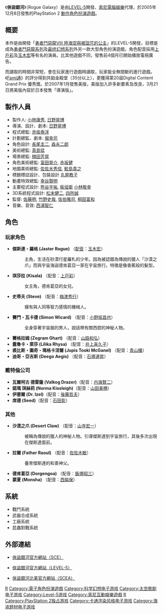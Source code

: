 {{noteTA
| G1=Games
}}
{{Infobox animanga/Headerofja
|標題= 俠盜銀河
|圖像= Rogue Galaxy Logo.jpg
|尺寸= 
|說明= 
|日文名稱= ローグギャラクシー
|英文名稱= Rogue Galaxy
|假名= 
|羅馬字= 
|類型= 
}}
{{Infobox animanga/Game
|標題= 
|遊戲類型= [[動作角色扮演遊戲|動作角色扮演遊戲]]
|使用平臺= PS2
|開發團隊= [[LEVEL-5|LEVEL-5]]<br>[[SCE日本工作室|SCE日本工作室]]
|代理商= 索尼電腦娛樂
|製作人= 
|監製= 
|腳本= 
|人物設定= 
|音樂= 
|媒體= DVD
|遊戲人數= 1人遊戲
|發售日= {{flagicon|Japan}}2006年12月8日<br />{{flagicon|Japan}}2007年3月21日'''(導演版)'''<br />{{flagicon|Hong Kong}}2006年12月8日<br />{{flagicon|USA}}2007年1月30日
|啟用時期= 
|售價= {{flagicon|Hong Kong}}HKD398
|銷售數量= 
|對象年齡= 
|周邊界面= 1個 DualShock 2 控制器<br>1張 記憶卡(8Mb)
}}
{{Infobox animanga/Footerofja}}

《'''俠盜銀河'''》（Rogue Galaxy）是由[[LEVEL-5|LEVEL-5]]開發、[[索尼電腦娛樂|索尼電腦娛樂]]代理，於2005年12月8日發售的PlayStation 2 [[動作角色扮演遊戲|動作角色扮演遊戲]]。

==概要==
本作是由開發「[[勇者鬥惡龍|勇者鬥惡龍VIII 陸海空與被詛咒的公主]]」的LEVEL-5開發，目標是成為[[勇者鬥惡龍|勇者鬥惡龍系列]]及[[最终幻想|最终幻想系列]]外另一款大型角色扮演遊戲，角色配音採用[[上戶彩|上戶彩]]及[[玉木宏|玉木宏]]等有名的演員。比其他遊戲不同，發售前4個月已開始播放電視廣告。

而讀取的時間非常短，會在玩家進行遊戲時讀取，玩家能全無間斷的進行遊戲。《[[Fami通|Fami通]]》的評分得到共鉑金殿堂（35分以上），更獲得第20屆Digital Content Grand Prix 優秀獎。於2007年1月發售美版，美版加入許多新要素及改良，3月21日將美版內容於日本發售「導演版」。

== 製作人員 ==
*製作人: [[小林康秀|小林康秀]], [[日野晃博|日野晃博]]
*導演、設計、劇本: [[日野晃博|日野晃博]]
*程式總監: [[赤坂泰洋|赤坂泰洋]]
*計劃總監、劇本: [[堀幸司|堀幸司]]
*角色設計: [[長尾圭二|長尾圭二]], [[森永二郎|森永二郎]]
*美術總監: [[真島猛|真島猛]]
*場景總監: [[楠田芳晃|楠田芳晃]]
*角色美術總監: [[富田晃介|富田晃介]], [[赤坂健|赤坂健]]
*地圖美術總監: [[佐佐木秀信|佐佐木秀信]], [[鮫島貴之|鮫島貴之]] 
*標題標誌設計、包裝設計 [[丸屋教子|丸屋教子]]
*動畫特效總監: [[幸谷賢明|幸谷賢明]]
*主要程式設計: [[熊谷宇祐|熊谷宇祐]], [[板垣衛|板垣衛]] [[小林敬幸|小林敬幸]]
*3D系統程式設計: [[松末健二|松末健二]], [[四所誠|四所誠]]
*監督: [[佐藤明|佐藤明]], [[竹野史哉|竹野史哉]], [[佐伯雅司|佐伯雅司]], [[桐田富和|桐田富和]]
*音樂、音效: [[西浦智仁|西浦智仁]]

== 角色 ==
=== 玩家角色 ===
* '''傑斯達・羅格 (Jaster Rogue)''' （[[配音員|配音]]：[[玉木宏|玉木宏]]）
*: 主角，生活在砂漠行星羅札的少年。因為被認錯為傳說的獵人「沙漠之爪」而與宇宙海盜德肯葛亞一家在宇宙旅行。特徵是像香蕉般的髮型。
* '''琪莎拉 (Kisala)''' （配音：[[上戸彩|上戸彩]]）
*: 女主角，德肯葛亞的女兒。
* '''史蒂夫 (Steve)''' （配音：[[梅津秀行|梅津秀行]]）
*: 擁有與人同等智力感情的機械人。 
* '''賽門・瓦卡德 (Simon Wicard)''' （配音：[[小野坂昌也|小野坂昌也]]）
*: 全身穿著宇宙服的男人，說話帶有關西腔的神秘人物。
* '''賽格拉姆 (Zegram Ghart)''' （配音：[[山路和弘|山路和弘]]）
* '''露魯卡・萊莎 (Lilika Rhysa)''' （配音：[[井上喜久子|井上喜久子]]）
* '''裘比斯・圖奇・瑪格卡涅爾 (Jupis Tooki McGanel)''' （配音：[[青山穰|青山穰]]）
* '''迪哥・亞吉斯 (Deego Aegis)''' （配音：[[石塚運昇|石塚運昇]]）

=== 戴特倫公司 ===
* '''瓦爾柯古 德雷薩 (Valkog Drazer)'''（配音：[[内海賢二|内海賢二]]）
* '''諾瑪 琪絲莉 (Norma Kissleigh)'''（配音：[[山田美穗|山田美穗]]）
* '''伊塞爾 (Dr. Izel)'''（配音：[[後藤哲夫|後藤哲夫]]）
* '''席德 (Seed)'''（配音：[[石田彰|石田彰]]）

=== 其他 ===
* '''沙漠之爪 (Desert Claw)''' （配音：[[山寺宏一|山寺宏一]]） 
*: 被稱為傳說的獵人的神秘人物。引導傑斯達到宇宙旅行，其後多次出現在傑斯達面前。
* '''拉爾 (Father Raoul)''' （配音：[[佐佐木敏|佐佐木敏]]） 
*: 養育傑斯達的和善神父。 
* '''德肯葛亞 (Dorgengoa)''' （配音：[[飯塚昭三|飯塚昭三]]） 
* '''蒙夏 (Monsha)''' （配音：[[西脇保|西脇保]]）

== 系統 ==
*戰鬥系統
*武器合成系統
*工廠系統
*昆蟲對戰系統

==外部連結==
*{{ja}}[http://www.playstation.jp/scej/title/rg/ 俠盜銀河官方網站（SCE）] {{Wayback|url=http://www.playstation.jp/scej/title/rg/ |date=20060208033959 }}
*{{ja}}[http://www.LEVEL-5.co.jp/products/new/roguegalaxy/ 俠盜銀河官方網站（LEVEL-5）]{{dead link|date=2017年11月 |bot=InternetArchiveBot |fix-attempted=yes }}
*{{en}}[http://www.us.playstation.com/Content/OGS/SCUS-97490/Site/ 俠盜銀河北美官方網站（SCEA）] {{Wayback|url=http://www.us.playstation.com/Content/OGS/SCUS-97490/Site/ |date=20070228170107 }}

{{LEVEL-5}}

{{DEFAULTSORT:Rogue Galaxy}}

[[Category:2006年电子游戏|R]]
[[Category:電子角色扮演遊戲|Category:電子角色扮演遊戲]]
[[Category:科学幻想电子游戏|Category:科学幻想电子游戏]]
[[Category:太空歌剧电子游戏|Category:太空歌剧电子游戏]]
[[Category:Level-5游戏|Category:Level-5游戏]]
[[Category:索尼互動娛樂遊戲|Category:索尼互動娛樂遊戲]]
[[Category:PlayStation_2游戏|R]]
[[Category:PlayStation_2独占游戏|Category:PlayStation 2独占游戏]]
[[Category:卡通渲染风格电子游戏|Category:卡通渲染风格电子游戏]]
[[Category:海盗题材电子游戏|Category:海盗题材电子游戏]]